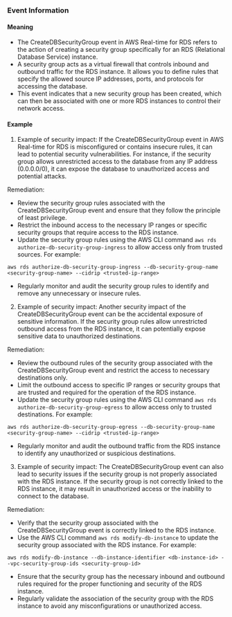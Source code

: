
### Event Information

#### Meaning

- The CreateDBSecurityGroup event in AWS Real-time for RDS refers to the action of creating a security group specifically for an RDS (Relational Database Service) instance.
- A security group acts as a virtual firewall that controls inbound and outbound traffic for the RDS instance. It allows you to define rules that specify the allowed source IP addresses, ports, and protocols for accessing the database.
- This event indicates that a new security group has been created, which can then be associated with one or more RDS instances to control their network access.

#### Example

1. Example of security impact: If the CreateDBSecurityGroup event in AWS Real-time for RDS is misconfigured or contains insecure rules, it can lead to potential security vulnerabilities. For instance, if the security group allows unrestricted access to the database from any IP address (0.0.0.0/0), it can expose the database to unauthorized access and potential attacks.

Remediation:
- Review the security group rules associated with the CreateDBSecurityGroup event and ensure that they follow the principle of least privilege.
- Restrict the inbound access to the necessary IP ranges or specific security groups that require access to the RDS instance.
- Update the security group rules using the AWS CLI command `aws rds authorize-db-security-group-ingress` to allow access only from trusted sources. For example:
```
aws rds authorize-db-security-group-ingress --db-security-group-name <security-group-name> --cidrip <trusted-ip-range>
```
- Regularly monitor and audit the security group rules to identify and remove any unnecessary or insecure rules.

2. Example of security impact: Another security impact of the CreateDBSecurityGroup event can be the accidental exposure of sensitive information. If the security group rules allow unrestricted outbound access from the RDS instance, it can potentially expose sensitive data to unauthorized destinations.

Remediation:
- Review the outbound rules of the security group associated with the CreateDBSecurityGroup event and restrict the access to necessary destinations only.
- Limit the outbound access to specific IP ranges or security groups that are trusted and required for the operation of the RDS instance.
- Update the security group rules using the AWS CLI command `aws rds authorize-db-security-group-egress` to allow access only to trusted destinations. For example:
```
aws rds authorize-db-security-group-egress --db-security-group-name <security-group-name> --cidrip <trusted-ip-range>
```
- Regularly monitor and audit the outbound traffic from the RDS instance to identify any unauthorized or suspicious destinations.

3. Example of security impact: The CreateDBSecurityGroup event can also lead to security issues if the security group is not properly associated with the RDS instance. If the security group is not correctly linked to the RDS instance, it may result in unauthorized access or the inability to connect to the database.

Remediation:
- Verify that the security group associated with the CreateDBSecurityGroup event is correctly linked to the RDS instance.
- Use the AWS CLI command `aws rds modify-db-instance` to update the security group associated with the RDS instance. For example:
```
aws rds modify-db-instance --db-instance-identifier <db-instance-id> --vpc-security-group-ids <security-group-id>
```
- Ensure that the security group has the necessary inbound and outbound rules required for the proper functioning and security of the RDS instance.
- Regularly validate the association of the security group with the RDS instance to avoid any misconfigurations or unauthorized access.

